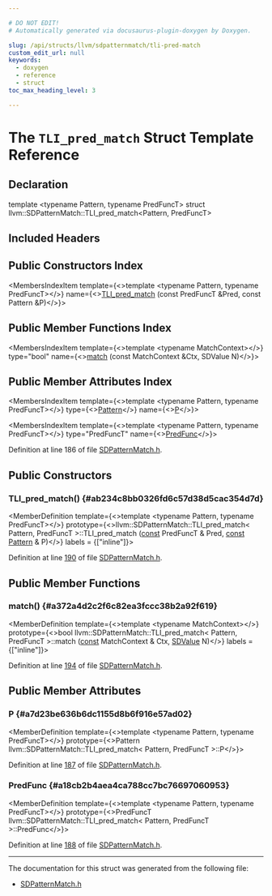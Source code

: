 ```yaml
---

# DO NOT EDIT!
# Automatically generated via docusaurus-plugin-doxygen by Doxygen.

slug: /api/structs/llvm/sdpatternmatch/tli-pred-match
custom_edit_url: null
keywords:
  - doxygen
  - reference
  - struct
toc_max_heading_level: 3

---
```





# The `TLI_pred_match` Struct Template Reference

<DoxygenPage pluginConfig={pluginConfig}>



## Declaration

<CodeBlock>template &lt;typename Pattern, typename PredFuncT&gt;
struct llvm::SDPatternMatch::TLI_pred_match&lt;Pattern, PredFuncT&gt;</CodeBlock>

## Included Headers

<IncludesList>
<IncludesListItem
  filePath="llvm/CodeGen/SDPatternMatch.h"
  permalink="/docs/api/files/include/include/llvm/include/llvm/codegen/sdpatternmatch-h"
  isLocal="true" />
</IncludesList>

## Public Constructors Index

<MembersIndex>

<MembersIndexItem
  template={<>template &lt;typename Pattern, typename PredFuncT&gt;</>}
  name={<><a href="#ab234c8bb0326fd6c57d38d5cac354d7d">TLI&#95;pred&#95;match</a> (const PredFuncT &amp;Pred, const Pattern &amp;P)</>}>
</MembersIndexItem>

</MembersIndex>

## Public Member Functions Index

<MembersIndex>

<MembersIndexItem
  template={<>template &lt;typename MatchContext&gt;</>}
  type="bool"
  name={<><a href="#a372a4d2c2f6c82ea3fccc38b2a92f619">match</a> (const MatchContext &amp;Ctx, SDValue N)</>}>
</MembersIndexItem>

</MembersIndex>

## Public Member Attributes Index

<MembersIndex>

<MembersIndexItem
  template={<>template &lt;typename Pattern, typename PredFuncT&gt;</>}
  type={<><a href="/docs/api/classes/llvm/pattern">Pattern</a></>}
  name={<><a href="#a7d23be636b6dc1155d8b6f916e57ad02">P</a></>}>
</MembersIndexItem>

<MembersIndexItem
  template={<>template &lt;typename Pattern, typename PredFuncT&gt;</>}
  type="PredFuncT"
  name={<><a href="#a18cb2b4aea4ca788cc7bc76697060953">PredFunc</a></>}>
</MembersIndexItem>

</MembersIndex>


Definition at line 186 of file <a href="/docs/api/files/include/include/llvm/include/llvm/codegen/sdpatternmatch-h">SDPatternMatch.h</a>.

<SectionDefinition>

## Public Constructors

### TLI&#95;pred&#95;match() {#ab234c8bb0326fd6c57d38d5cac354d7d}

<MemberDefinition
  template={<>template &lt;typename Pattern, typename PredFuncT&gt;</>}
  prototype={<>llvm::SDPatternMatch::TLI&#95;pred&#95;match&lt; Pattern, PredFuncT &gt;::TLI&#95;pred&#95;match (<a href="/docs/api/files/lib/lib/target/lib/target/aarch64/aarch64promoteconstant-cpp/#a90f8350fecae261c25be85d38b451bff">const</a> PredFuncT &amp; Pred, <a href="/docs/api/files/lib/lib/target/lib/target/aarch64/aarch64promoteconstant-cpp/#a90f8350fecae261c25be85d38b451bff">const</a> <a href="/docs/api/classes/llvm/pattern">Pattern</a> &amp; P)</>}
  labels = {["inline"]}>

Definition at line <a href="/docs/api/files/include/include/llvm/include/llvm/codegen/sdpatternmatch-h/#l00190">190</a> of file <a href="/docs/api/files/include/include/llvm/include/llvm/codegen/sdpatternmatch-h">SDPatternMatch.h</a>.
</MemberDefinition>

</SectionDefinition>

<SectionDefinition>

## Public Member Functions

### match() {#a372a4d2c2f6c82ea3fccc38b2a92f619}

<MemberDefinition
  template={<>template &lt;typename MatchContext&gt;</>}
  prototype={<>bool llvm::SDPatternMatch::TLI&#95;pred&#95;match&lt; Pattern, PredFuncT &gt;::match (<a href="/docs/api/files/lib/lib/target/lib/target/aarch64/aarch64promoteconstant-cpp/#a90f8350fecae261c25be85d38b451bff">const</a> MatchContext &amp; Ctx, <a href="/docs/api/classes/llvm/sdvalue">SDValue</a> N)</>}
  labels = {["inline"]}>

Definition at line <a href="/docs/api/files/include/include/llvm/include/llvm/codegen/sdpatternmatch-h/#l00194">194</a> of file <a href="/docs/api/files/include/include/llvm/include/llvm/codegen/sdpatternmatch-h">SDPatternMatch.h</a>.
</MemberDefinition>

</SectionDefinition>

<SectionDefinition>

## Public Member Attributes

### P {#a7d23be636b6dc1155d8b6f916e57ad02}

<MemberDefinition
  template={<>template &lt;typename Pattern, typename PredFuncT&gt;</>}
  prototype={<>Pattern llvm::SDPatternMatch::TLI&#95;pred&#95;match&lt; Pattern, PredFuncT &gt;::P</>}>

Definition at line <a href="/docs/api/files/include/include/llvm/include/llvm/codegen/sdpatternmatch-h/#l00187">187</a> of file <a href="/docs/api/files/include/include/llvm/include/llvm/codegen/sdpatternmatch-h">SDPatternMatch.h</a>.
</MemberDefinition>

### PredFunc {#a18cb2b4aea4ca788cc7bc76697060953}

<MemberDefinition
  template={<>template &lt;typename Pattern, typename PredFuncT&gt;</>}
  prototype={<>PredFuncT llvm::SDPatternMatch::TLI&#95;pred&#95;match&lt; Pattern, PredFuncT &gt;::PredFunc</>}>

Definition at line <a href="/docs/api/files/include/include/llvm/include/llvm/codegen/sdpatternmatch-h/#l00188">188</a> of file <a href="/docs/api/files/include/include/llvm/include/llvm/codegen/sdpatternmatch-h">SDPatternMatch.h</a>.
</MemberDefinition>

</SectionDefinition>

<hr/>

The documentation for this struct was generated from the following file:

<ul>
<li><a href="/docs/api/files/include/include/llvm/include/llvm/codegen/sdpatternmatch-h">SDPatternMatch.h</a></li>
</ul>

</DoxygenPage>
